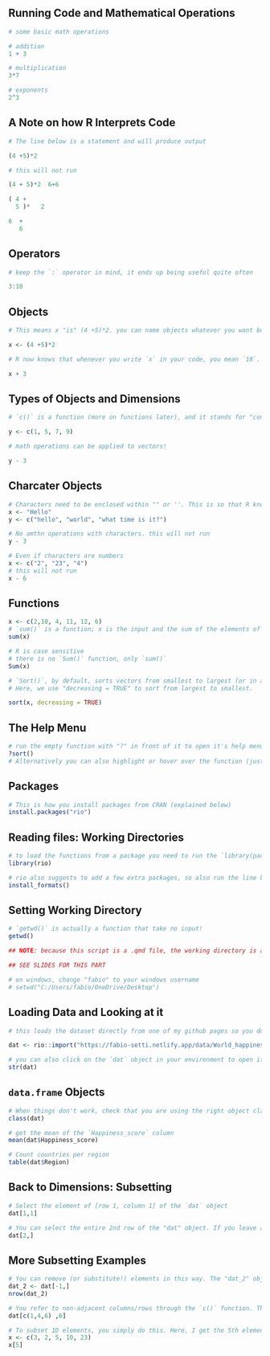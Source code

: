 
## Running Code and Mathematical Operations

```r
# some basic math operations

# addition
1 + 3

# multiplication
3*7

# exponents
2^3
```


## A Note on how R Interprets Code


```r
# The line below is a statement and will produce output

(4 +5)*2
```


```r
# this will not run

(4 + 5)*2  6+6
```

```r
( 4 +
  5 )*   2

6  +
   6
```

## Operators

```r
# keep the `:` operator in mind, it ends up being useful quite often

3:10
```


## Objects


```r
# This means x "is" (4 +5)*2. you can name objects whatever you want but the name cannot begin with a number or include special characters (?, !, etc...). 

x <- (4 +5)*2
```


```r
# R now knows that whenever you write `x` in your code, you mean `18`. 

x + 3
```


## Types of Objects and Dimensions


```r
# `c()` is a function (more on functions later), and it stands for "concatenate". The `c()` binds elements together.`c()` is probably the most used R function. `y` will be a vector of length 4.

y <- c(1, 5, 7, 9)

# math operations can be applied to vectors!

y - 3
```


## Charcater Objects


```r
# Characters need to be enclosed within "" or ''. This is so that R knows you are not referring to an object ("x" is a character, just x is expected to be an object in your environment)
x <- "Hello"
y <- c("hello", "world", "what time is it?")
```



```r
# No amthn operations with characters. this will not run
y - 3
```


```r
# Even if characters are numbers
x <- c("2", "23", "4")
# this will not run
x - 6 
```


## Functions


```r
x <- c(2,10, 4, 11, 12, 6)
# `sum()` is a function; x is the input and the sum of the elements of x is the output
sum(x)
```


```r
# R is case sensitive
# there is no `Sum()` function, only `sum()`
Sum(x)
```


```r
# `Sort()`, by default, sorts vectors from smallest to largest (or in alphabetical order if you give it a character!)
# Here, we use "decreasing = TRUE" to sort from largest to smallest. 

sort(x, decreasing = TRUE)
```


## The Help Menu

```r
# run the empty function with "?" in front of it to open it's help menu
?sort()
# Alternatively you can also highlight or hover over the function (just the function, not the "()") and press F1.
```

## Packages

```r
# This is how you install packages from CRAN (explained below)
install.packages("rio")
```

## Reading files: Working Directories

```r
# to load the functions from a package you need to run the `library(package)` function first
library(rio)

# rio also suggests to add a few extra packages, so also run the line below. It is the case that packages have functions that use functions from other packages to run, hence why rio suggests to also install other packages here
install_formats()
```


## Setting Working Directory

```r
# `getwd()` is actually a function that take no input!
getwd()

## NOTE: because this script is a .qmd file, the working directory is automatically set to the location of the .qmd file. If you are just running this file, easiest is to move the .csv file to the same location as the .qmd document (which avoid needing to set working directories)
```


```r
## SEE SLIDES FOR THIS PART

# on windows, change "fabio" to your windows username
# setwd("C:/Users/fabio/OneDrive/Desktop")
```

## Loading Data and Looking at it

```r
# this loads the dataset directly from one of my github pages so you don't need to download it

dat <- rio::import("https://fabio-setti.netlify.app/data/World_happiness_2024.csv")
```

```r
# you can also click on the `dat` object in your environment to open it in the data viewer mode
str(dat)
```

## `data.frame` Objects

```r
# When things don't work, check that you are using the right object class (e.g., some functions want data.frame objects and not matrix objects, which are pretty similar but not the same)
class(dat)
```

```r
# get the mean of the `Happiness_score` column 
mean(dat$Happiness_score)
```


```r
# Count countries per region
table(dat$Region)
```


## Back to Dimensions: Subsetting


```r
# Select the element of [row 1, column 1] of the `dat` object
dat[1,1]
```

```r
# You can select the entire 2nd row of the "dat" object. If you leave a dimension empty when subsetting, it means "all of this dimension".
dat[2,]
```

## More Subsetting Examples 

```r
# You can remove (or substitute!) elements in this way. The "dat_2" object will be "dat" without the first row. `nrow()` counts the rows of a 2D object. 
dat_2 <- dat[-1,]
nrow(dat_2)
```

```r
# You refer to non-adjacent columns/rows through the `c()` function. This selects element 1,4,6 of column 6 of the `dat` object
dat[c(1,4,6) ,6]
```

```r
# To subset 1D elements, you simply do this. Here, I get the 5th element of the `x` object
x <- c(3, 2, 5, 10, 23)
x[5]
```

